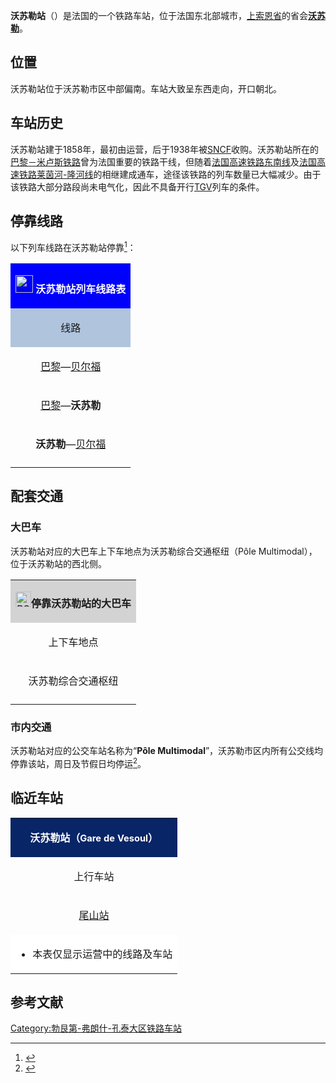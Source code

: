 {{Infobox station
| name          =[[File:Sncf-logo.svg|32x32px]]沃苏勒站<br>Gare de Vesoul
| type          = [[法国铁路|法国铁路]]
| image = File:Gare de Vesoul (2014).jpg
|image_caption = 沃苏勒站（2014年12月）
| address       = {{FRA}}[[上索恩省|上索恩省]][[沃苏勒|沃苏勒]]
| latd          = 47
| latm          = 37
| lats          = 03
| latNS         = N
| longd         = 6
| longm         = 09
| longs         = 06
| longEW        = E
| operator = [[File:Sncf-logo.svg|32x32px]]
| coordinates_display = yes
| iso_region    = FR
| line          = 
* [[巴黎－米卢斯铁路|巴黎－米卢斯铁路]]
* {{link-fr|贝桑松－沃苏勒铁路|Ligne de Besançon-Viotte à Vesoul}}（已关闭）
| platform      = 2
| tracks        = 2
| elevation = 221米
| opened        = 1858年2月22日
| rebuilt =
| status = 使用中
| closed        = 
| passengers= 约35.3万人次<ref>{{Cite web|url=https://ressources.data.sncf.com/explore/dataset/frequentation-gares/?sort=voyageurs_2014&q=vesoul|title=Fréquentation en gares|accessdate=2016-11-13|author=SNCF|date=|language=法语|publisher=SNCF Open Data|archive-date=2016-11-14|archive-url=https://web.archive.org/web/20161114012736/https://ressources.data.sncf.com/explore/dataset/frequentation-gares/?sort=voyageurs_2014&q=vesoul|dead-url=no}}</ref>
| pass_year= 2015年
| station_type = 客运车站
| connections = 
* {{link-fr|沃苏勒城市公共交通|VBus+}}
* 上索恩省城际客运
* 弗朗什-孔泰城际客运
| route_map =
| map_locator   = 
| note =
}}

'''沃苏勒站'''（{{lang-fr|Gare de Vesoul}}）是法国的一个铁路车站，位于法国东北部城市，[[上索恩省|上索恩省]]的省会'''[[沃苏勒|沃苏勒]]'''。

==位置==

沃苏勒站位于沃苏勒市区中部偏南。车站大致呈东西走向，开口朝北。

==车站历史==

沃苏勒站建于1858年，最初由{{link-fr|法国东部铁路公司|Compagnie des chemins de fer de l'Est}}运营，后于1938年被[[SNCF|SNCF]]收购。沃苏勒站所在的[[巴黎－米卢斯铁路|巴黎－米卢斯铁路]]曾为法国重要的铁路干线，但随着[[法国高速铁路东南线|法国高速铁路东南线]]及[[法国高速铁路莱茵河-隆河线|法国高速铁路莱茵河-隆河线]]的相继建成通车，途径该铁路的列车数量已大幅减少。由于该铁路大部分路段尚未电气化，因此不具备开行[[TGV|TGV]]列车的条件。

== 停靠线路 ==

{{动态列表|最后更新时间：2016年6月20日。本章节内容仅供参考，不排除因施工或罢工而引发的临时性变更。欢迎修正和补充}}

以下列车线路在沃苏勒站停靠<ref>{{Cite web|url=http://www.sncf.com/fr/gare/horaires/vesoul|title=沃苏勒站实时列车时刻表|accessdate=|author=SNCF|date=|language=法语|publisher=SNCF|archive-date=2018-02-20|archive-url=https://web.archive.org/web/20180220030750/http://www.sncf.com/fr/gare/horaires/vesoul|dead-url=no}}</ref>：

{| class="wikitable mw-collapsible" 
|colspan="5" style="background:#0000FF" align="center" |[[File:Sncf-logo.svg|28x28px]] <font color=#FFFFFF>'''沃苏勒站列车线路表'''</font>
|-
!style="background:#B0C4DE"| 线路
!style="background:#B0C4DE"|车种
!style="background:#B0C4DE"|上一站
!style="background:#B0C4DE"|下一站
!style="background:#B0C4DE"|大致运行频率{{noteTag|name=noteA}}
|-
|[[巴黎东站|巴黎]]—[[贝尔福站|贝尔福]]
| rowspan="2" align="center" |'''INTERCITÉS'''
|[[肖蒙站|肖蒙]]/[[尾山站|屈尔蒙]]
|[[吕尔站|吕尔]]
|每天5趟左右
|-
|[[巴黎东站|巴黎]]—'''沃苏勒'''
|[[肖蒙站|肖蒙]]
|（终点）
|每周1趟{{noteTag|name=noteB}}
|-
|'''沃苏勒'''—[[贝尔福站|贝尔福]]
| rowspan="1" align="center"|[[File:Logo_TER.svg|37x37px]]
|（起点）
|[[吕尔站|吕尔]]
|每天6趟左右
|-
|colspan="5" style="background:#FFFFFF"|{{noteFoot|1=
{{noteTag|name=noteA|1=在本栏中，往返1次为"1趟"；除特别标明外，其数据仅工作日有效，周末及节假日列车数量可能会减少}}
{{noteTag|name=noteB|1=仅每周六运行}}
}}
|}

==配套交通==
===大巴车===

沃苏勒站对应的大巴车上下车地点为沃苏勒综合交通枢纽（Pôle Multimodal），位于沃苏勒站的西北侧。

{| class="wikitable mw-collapsible" 
|colspan="3" align="center" style="background:#D3D3D3"|[[File:BSicon_BUS.svg|25x25px]]'''停靠沃苏勒站的大巴车'''
|-
!align="center" |上下车地点
!align="center" |运营单位
!align="center" |主要目的地{{noteTag|name=noteA}}
|-
| rowspan="3" align="center" |沃苏勒综合交通枢纽
|align="center" |弗朗什孔泰城际客运<br>Bus Livéo 
|[[贝桑松维约特站|贝桑松]]、[[贝桑松TGV站|弗朗什-孔泰TGV]]、{{link-fr|里欧|Rioz}}{{noteTag|name=noteB}}
|-
|align="center" |{{link-fr|上索恩省城际客运|Lignes saônoises}}<br>[http://cg70xnet01.cg70.fr/alfresco/service/api/node/workspace/SpacesStore/9246289f-a69f-434c-b71e-d743bc5ac3e0/content.pdf?guest=true Lignes saônoises]{{Dead link|date=2020年1月 |bot=InternetArchiveBot |fix-attempted=yes }}
|[[格雷_(上索恩省)|格雷]]、{{link-fr|沃维列|Vauvillers (Haute-Saône)}}、[[吕克塞莱班|吕克塞莱班]]、{{link-fr|维勒弗朗孔|Villefrancon}}、{{link-fr|孔博枫丹|Combeaufontaine}}{{noteTag|name=noteC}}
|-
|align="center" |[[SNCF|SNCF]]
|[[格雷_(上索恩省)|格雷]]、[[瑞塞|瑞塞]]、[[吕克塞莱班|吕克塞莱班]]、[[阿蒙库尔|阿蒙库尔]]、{{link-fr|索勒 (上索恩省)|Saulx (Haute-Saône)|索勒}}<br>（''当某条铁路线施工或罢工时，SNCF可能会提供途径该线路沿途站点的大巴车''{{noteTag|name=noteB}}）
|-
|colspan="3" style="background:#FFFFFF"|{{noteFoot|1=
{{noteTag|name=noteA|1=本栏不包括可以联程中转前往的目的地}}
{{noteTag|name=noteB|1=其车票可与SNCF的同线路车票通用}}
{{noteTag|name=noteC|1=[ 城际客运线路仅周一至五开行]}}
}}
|}

===市内交通===

沃苏勒站对应的公交车站名称为“'''Pôle Multimodal'''”，沃苏勒市区内所有公交线均停靠该站，周日及节假日均停运<ref>{{Cite web|url=http://www.vbus.fr/exec/pdf.asp?fichier=VBUS_2016-plan_reseau.pdf&NumRub=2071|title=沃苏勒市区公交线路地图查询|accessdate=2016-06-20|author=vBus（沃苏勒城市公共交通公司）|date=|language=法语|publisher=|archive-date=2016-03-24|archive-url=https://web.archive.org/web/20160324010009/http://vbus.fr/exec/pdf.asp?fichier=VBUS_2016-plan_reseau.pdf&NumRub=2071|dead-url=no}}</ref>。

==临近车站==

{|class="wikitable mw-collapsible" style="margin: 0 auto; width:42em;"
|colspan="3"  style="background:#082567" align="center"|<font color=#FFFFFF>'''沃苏勒站（<span style="font-size:11pt;">Gare de Vesoul</span>）'''</font>
|-
!上行车站
!线路
!下行车站
|-
|align="center" |[[尾山站|尾山站]]
|align="center" |'''[[巴黎－米卢斯铁路|巴黎－米卢斯铁路]]'''
|align="center" |[[吕尔站|吕尔站]]
|-
|colspan="3" style="background:#FFFFFF"|
*本表仅显示运营中的线路及车站
|}

== 参考文献 ==
{{Reflist}}

{{法国主要火车站列表}}

[[Category:勃艮第-弗朗什-孔泰大区铁路车站|Category:勃艮第-弗朗什-孔泰大区铁路车站]]